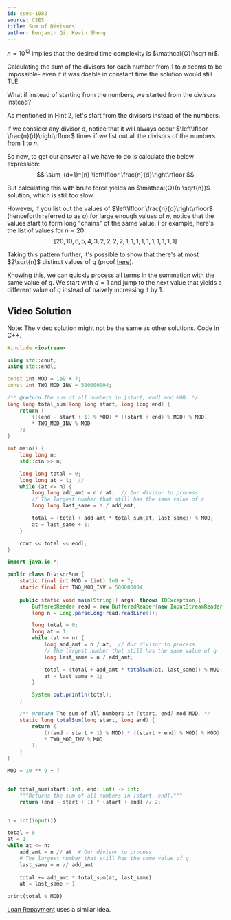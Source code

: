 ```yaml
---
id: cses-1082
source: CSES
title: Sum of Divisors
author: Benjamin Qi, Kevin Sheng
---
```


<Spoiler title="Hint 1">

$n=10^{12}$ implies that the desired time complexity is $\mathcal{O}(\sqrt n)$.

</Spoiler>

<Spoiler title="Hint 2">

Calculating the sum of the divisors for each number from $1$ to $n$ seems to be
impossible- even if it was doable in constant time the solution would still TLE.

What if instead of starting from the numbers, we started from the *divisors*
instead?

</Spoiler>

<Spoiler title="Solution">

As mentioned in Hint 2, let's start from the divisors instead of the numbers.

If we consider any divisor $d$, notice that it will always occur
$\left\lfloor \frac{n}{d}\right\rfloor$ times if we list out all the divisors
of the numbers from $1$ to $n$.

So now, to get our answer all we have to do is calculate the below expression:
$$
\sum_{d=1}^{n} \left\lfloor \frac{n}{d}\right\rfloor
$$

But calculating this with brute force yields an $\mathcal{O}(n \sqrt{n})$ solution,
which is still too slow.

However, if you list out the values of $\left\lfloor \frac{n}{d}\right\rfloor$ (henceforth referred to as $q$)
for large enough values of $n$, notice that the values start to form long "chains" of the same
value. For example, here's the list of values for $n=20$:
$$
[20, 10, 6, 5, 4, 3, 2, 2, 2, 2, 1, 1, 1, 1, 1, 1, 1, 1, 1, 1]
$$

Taking this pattern further, it's possible to show that there's at most
$2\sqrt{n}$ distinct values of $q$
(proof [here](https://math.stackexchange.com/questions/1069460)).

Knowing this, we can quickly process all terms in the summation with the same value of $q$.
We start with $d=1$ and jump to the next value that yields a different value of $q$
instead of naively increasing it by $1$.

## Video Solution

Note: The video solution might not be the same as other solutions. Code in C++.
<Youtube id="JqWiWJQOQyU " />

<LanguageSection>
<CPPSection>

```cpp
#include <iostream>

using std::cout;
using std::endl;

const int MOD = 1e9 + 7;
const int TWO_MOD_INV = 500000004;

/** @return The sum of all numbers in [start, end] mod MOD. */
long long total_sum(long long start, long long end) {
	return (
		(((end - start + 1) % MOD) * ((start + end) % MOD) % MOD)
		* TWO_MOD_INV % MOD
	);
}

int main() {
	long long n;
	std::cin >> n;

	long long total = 0;
	long long at = 1;  // 
	while (at <= n) {
		long long add_amt = n / at;  // Our divisor to process
		// The largest number that still has the same value of q
		long long last_same = n / add_amt;

		total = (total + add_amt * total_sum(at, last_same)) % MOD;
		at = last_same + 1;
	}

	cout << total << endl;
}
```

</CPPSection>
<JavaSection>

```java
import java.io.*;

public class DivisorSum {
	static final int MOD = (int) 1e9 + 7;
	static final int TWO_MOD_INV = 500000004;
	
	public static void main(String[] args) throws IOException {
		BufferedReader read = new BufferedReader(new InputStreamReader(System.in));
		long n = Long.parseLong(read.readLine());

		long total = 0;
		long at = 1;
		while (at <= n) {
			long add_amt = n / at;  // Our divisor to process
			// The largest number that still has the same value of q
			long last_same = n / add_amt;

			total = (total + add_amt * totalSum(at, last_same)) % MOD;
			at = last_same + 1;
		}

		System.out.println(total);
	}

	/** @return The sum of all numbers in [start, end] mod MOD. */
	static long totalSum(long start, long end) {
		return (
			(((end - start + 1) % MOD) * ((start + end) % MOD) % MOD)
			* TWO_MOD_INV % MOD
		);
	}
}
```

</JavaSection>
<PySection>

```py
MOD = 10 ** 9 + 7


def total_sum(start: int, end: int) -> int:
	"""Returns the sum of all numbers in [start, end]."""
	return (end - start + 1) * (start + end) // 2;


n = int(input())

total = 0
at = 1
while at <= n:
	add_amt = n // at  # Our divisor to process
	# The largest number that still has the same value of q
	last_same = n // add_amt
	
	total += add_amt * total_sum(at, last_same)
	at = last_same + 1

print(total % MOD)
```

</PySection>
</LanguageSection>

[Loan Repayment](http://www.usaco.org/index.php?page=viewproblem2&cpid=991) uses
a similar idea.

</Spoiler>
